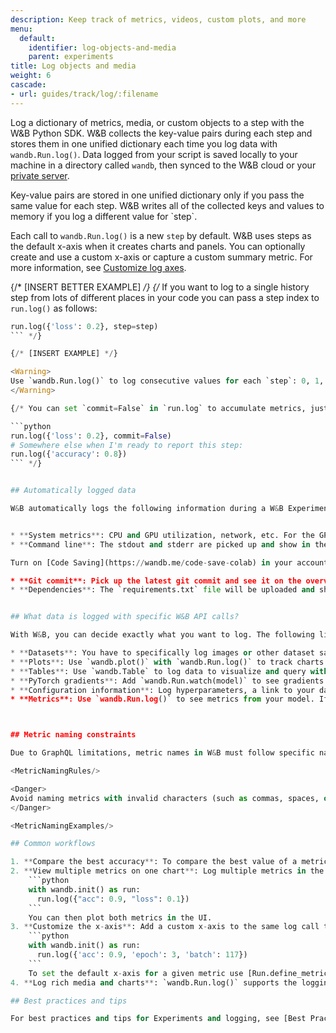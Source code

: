 ```yaml
---
description: Keep track of metrics, videos, custom plots, and more
menu:
  default:
    identifier: log-objects-and-media
    parent: experiments
title: Log objects and media
weight: 6
cascade:
- url: guides/track/log/:filename
---
```



Log a dictionary of metrics, media, or custom objects to a step with the W&B Python SDK. W&B collects the key-value pairs during each step and stores them in one unified dictionary each time you log data with `wandb.Run.log()`. Data logged from your script is saved locally to your machine in a directory called `wandb`, then synced to the W&B cloud or your [private server](/guides/hosting/). 

<Note>
Key-value pairs are stored in one unified dictionary only if you pass the same value for each step. W&B writes all of the collected keys and values to memory if you log a different value for `step`.
</Note>

Each call to `wandb.Run.log()` is a new `step` by default. W&B uses steps as the default x-axis when it creates charts and panels. You can optionally create and use a custom x-axis or capture a custom summary metric. For more information, see [Customize log axes](./customize-logging-axes).

{/* [INSERT BETTER EXAMPLE] */}
{/* If you want to log to a single history step from lots of different places in your code you can pass a step index to `run.log()` as follows:

```python
run.log({'loss': 0.2}, step=step)
``` */}

{/* [INSERT EXAMPLE] */}

<Warning>
Use `wandb.Run.log()` to log consecutive values for each `step`: 0, 1, 2, and so on. It is not possible to write to a specific history step. W&B only writes to the "current" and "next" step.
</Warning>

{/* You can set `commit=False` in `run.log` to accumulate metrics, just be sure to eventually call `run.log` with `commit=True` (the default) to persist the metrics.

```python
run.log({'loss': 0.2}, commit=False)
# Somewhere else when I'm ready to report this step:
run.log({'accuracy': 0.8})
``` */}


## Automatically logged data

W&B automatically logs the following information during a W&B Experiment:


* **System metrics**: CPU and GPU utilization, network, etc. For the GPU, these are fetched with [`nvidia-smi`](https://developer.nvidia.com/nvidia-system-management-interface).
* **Command line**: The stdout and stderr are picked up and show in the logs tab on the [run page.](/guides/models/track/runs/)

Turn on [Code Saving](https://wandb.me/code-save-colab) in your account's [Settings page](https://wandb.ai/settings) to log:

* **Git commit**: Pick up the latest git commit and see it on the overview tab of the run page, as well as a `diff.patch` file if there are any uncommitted changes.
* **Dependencies**: The `requirements.txt` file will be uploaded and shown on the files tab of the run page, along with any files you save to the `wandb` directory for the run.


## What data is logged with specific W&B API calls?

With W&B, you can decide exactly what you want to log. The following lists some commonly logged objects:

* **Datasets**: You have to specifically log images or other dataset samples for them to stream to W&B.
* **Plots**: Use `wandb.plot()` with `wandb.Run.log()` to track charts. See [Log Plots](./plots) for more information. 
* **Tables**: Use `wandb.Table` to log data to visualize and query with W&B. See [Log Tables](./log-tables) for more information.
* **PyTorch gradients**: Add `wandb.Run.watch(model)` to see gradients of the weights as histograms in the UI.
* **Configuration information**: Log hyperparameters, a link to your dataset, or the name of the architecture you're using as config parameters, passed in like this: `wandb.init(config=your_config_dictionary)`. See the [PyTorch Integrations](/guides/integrations/pytorch) page for more information. 
* **Metrics**: Use `wandb.Run.log()` to see metrics from your model. If you log metrics like accuracy and loss from inside your training loop, you'll get live updating graphs in the UI.



## Metric naming constraints

Due to GraphQL limitations, metric names in W&B must follow specific naming rules:

<MetricNamingRules/>

<Danger>
Avoid naming metrics with invalid characters (such as commas, spaces, or special symbols), which may cause problems with sorting, querying, or display in the W&B UI.
</Danger>

<MetricNamingExamples/>

## Common workflows

1. **Compare the best accuracy**: To compare the best value of a metric across runs, set the summary value for that metric. By default, summary is set to the last value you logged for each key. This is useful in the table in the UI, where you can sort and filter runs based on their summary metrics, to help compare runs in a table or bar chart based on their _best_ accuracy, instead of final accuracy. For example: `wandb.run.summary["best_accuracy"] = best_accuracy`
2. **View multiple metrics on one chart**: Log multiple metrics in the same call. For example:
    ```python
    with wandb.init() as run:
      run.log({"acc": 0.9, "loss": 0.1})
    ```
    You can then plot both metrics in the UI.
3. **Customize the x-axis**: Add a custom x-axis to the same log call to visualize your metrics against a different axis in the W&B dashboard. For example:
    ```python
    with wandb.init() as run:
      run.log({'acc': 0.9, 'epoch': 3, 'batch': 117})
    ```
    To set the default x-axis for a given metric use [Run.define_metric()](/ref/python/sdk/classes/run.md#define_metric).
4. **Log rich media and charts**: `wandb.Run.log()` supports the logging of a wide variety of data types, from [media like images and videos](./media) to [tables](./log-tables) and [charts](/guides/models/app/features/custom-charts/).

## Best practices and tips 

For best practices and tips for Experiments and logging, see [Best Practices: Experiments and Logging](https://wandb.ai/wandb/pytorch-lightning-e2e/reports/W-B-Best-Practices-Guide--VmlldzozNTU1ODY1#w&b-experiments-and-logging).
